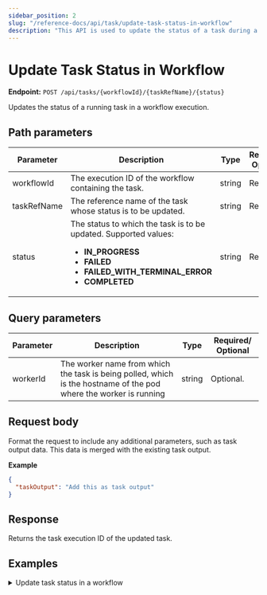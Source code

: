 ```yaml
---
sidebar_position: 2
slug: "/reference-docs/api/task/update-task-status-in-workflow"
description: "This API is used to update the status of a task during a workflow execution."
---
```



# Update Task Status in Workflow

**Endpoint:** `POST /api/tasks/{workflowId}/{taskRefName}/{status}`

Updates the status of a running task in a workflow execution.

## Path parameters

| Parameter   | Description                                                                                                                                                                       | Type   | Required/ Optional |
| ----------- | --------------------------------------------------------------------------------------------------------------------------------------------------------------------------------- | ------ | ------------------ |
| workflowId  | The execution ID of the workflow containing the task.                                                                                                                             | string | Required.          |
| taskRefName | The reference name of the task whose status is to be updated.                                                                                                                     | string | Required.          |
| status      | The status to which the task is to be updated. Supported values:<ul><li>**IN_PROGRESS**</li><li>**FAILED**</li><li>**FAILED_WITH_TERMINAL_ERROR**</li><li>**COMPLETED**</li></ul> | string | Required.          |

## Query parameters

| Parameter | Description                                                                                                       | Type   | Required/ Optional |
| --------- | ----------------------------------------------------------------------------------------------------------------- | ------ | ------------------ |
| workerId  | The worker name from which the task is being polled, which is the hostname of the pod where the worker is running | string | Optional.          |

## Request body

Format the request to include any additional parameters, such as task output data. This data is merged with the existing task output.

**Example**

```json
{
  "taskOutput": "Add this as task output"
}
```

## Response

Returns the task execution ID of the updated task.

## Examples

<details>
<summary>Update task status in a workflow</summary>

**Request**

```bash
curl -X 'POST' \
  'https://<YOUR_CLUSTER>/api/tasks/3e1baeeb-bdfa-11ef-88e4-ce0afa758ea1/wait_ref/FAILED' \
  -H 'accept: text/plain' \
  -H 'X-Authorization: <TOKEN>' \
  -H 'Content-Type: application/json' \
  -d '{
 "taskOutput": "Add this as task output"
}'
```

**Response**

```json
3e1c723c-bdfa-11ef-88e4-ce0afa758ea1
```

</details>
